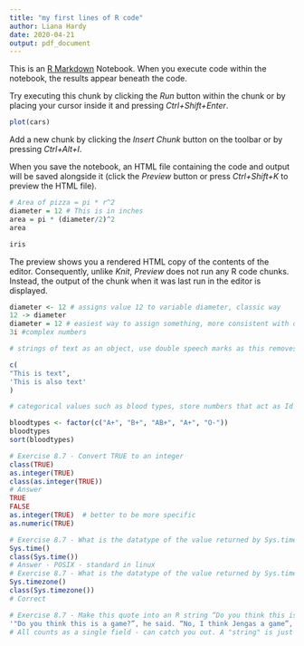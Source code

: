 ```yaml
---
title: "my first lines of R code"
author: Liana Hardy
date: 2020-04-21
output: pdf_document
---
```


This is an [R Markdown](http://rmarkdown.rstudio.com) Notebook. When you execute code within the notebook, the results appear beneath the code. 

Try executing this chunk by clicking the *Run* button within the chunk or by placing your cursor inside it and pressing *Ctrl+Shift+Enter*. 

```r
plot(cars)
```

Add a new chunk by clicking the *Insert Chunk* button on the toolbar or by pressing *Ctrl+Alt+I*.

When you save the notebook, an HTML file containing the code and output will be saved alongside it (click the *Preview* button or press *Ctrl+Shift+K* to preview the HTML file).

```r
# Area of pizza = pi * r^2
diameter = 12 # This is in inches
area = pi * (diameter/2)^2
area
```

```r
iris
```

The preview shows you a rendered HTML copy of the contents of the editor. Consequently, unlike *Knit*, *Preview* does not run any R code chunks. Instead, the output of the chunk when it was last run in the editor is displayed.
```r
diameter <- 12 # assigns value 12 to variable diameter, classic way
12 -> diameter
diameter = 12 # easiest way to assign something, more consistent with other programming languages
3i #complex numbers

# strings of text as an object, use double speech marks as this removes the issue of using apostrophe in string of text

c(
"This is text",
'This is also text'
)

# categorical values such as blood types, store numbers that act as Id's, this is called a factor

bloodtypes <- factor(c("A+", "B+", "AB+", "A+", "O-"))
bloodtypes
sort(bloodtypes)

```

```r
# Exercise 8.7 - Convert TRUE to an integer
class(TRUE)
as.integer(TRUE)
class(as.integer(TRUE))
# Answer
TRUE
FALSE
as.integer(TRUE)  # better to be more specific 
as.numeric(TRUE)
```
```r
# Exercise 8.7 - What is the datatype of the value returned by Sys.time()?
Sys.time()
class(Sys.time())
# Answer - POSIX - standard in linux
# Exercise 8.7 - What is the datatype of the value returned by Sys.timezone()?
Sys.timezone()
class(Sys.timezone())
# Correct
```
```r
# Exercise 8.7 - Make this quote into an R string “Do you think this is a game?”, he said. “No, I think Jenga’s a game”, Archer responded.
'"Do you think this is a game?”, he said. “No, I think Jengas a game”, Archer responded.'
# All counts as a single field - can catch you out. A "string" is just a character variable that contains one or more characters. ... A character vector is a set of strings stored as a single object. Most R functions that work on character input are vectorised, ie they will return the appropriate value for each element in such a vector
```

